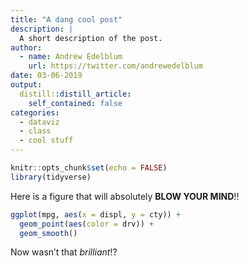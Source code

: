 ```yaml
---
title: "A dang cool post"
description: |
  A short description of the post.
author:
  - name: Andrew Edelblum
    url: https://twitter.com/andrewedelblum
date: 03-06-2019
output:
  distill::distill_article:
    self_contained: false
categories:
  - dataviz
  - class
  - cool stuff
---
```


```r
knitr::opts_chunk$set(echo = FALSE)
library(tidyverse)
```

Here is a figure that will absolutely **BLOW YOUR MIND**!!

```r
ggplot(mpg, aes(x = displ, y = cty)) +
  geom_point(aes(color = drv)) +
  geom_smooth()
```

Now wasn't that *brilliant*!?